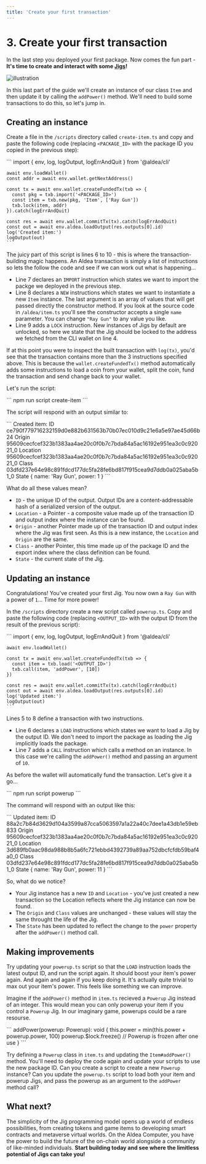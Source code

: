 ```yaml
---
title: 'Create your first transaction'
---
```



# 3. Create your first transaction

In the last step you deployed your first package. Now comes the fun part -  **It's time to create and interact with some [Jigs](/concepts/jigs)!**

![illustration](/3-tx.png)

In this last part of the guide we'll create an instance of our class `Item` and then update it by calling the `addPower()` method. We'll need to build some transactions to do this, so let's jump in.

## Creating an instance

Create a file in the `/scripts` directory called `create-item.ts` and copy and paste the following code (replacing `<PACKAGE_ID>` with the package ID you copied in the previous step):

<CodeContainer lang="ts">
    ```
    import { env, log, logOutput, logErrAndQuit } from '@aldea/cli'

    await env.loadWallet()
    const addr = await env.wallet.getNextAddress()

    const tx = await env.wallet.createFundedTx(txb => {
      const pkg = txb.import('<PACKAGE_ID>')
      const item = txb.new(pkg, 'Item', ['Ray Gun'])
      txb.lock(item, addr)
    }).catch(logErrAndQuit)

    const res = await env.wallet.commitTx(tx).catch(logErrAndQuit)
    const out = await env.aldea.loadOutput(res.outputs[0].id)
    log('Created item:')
    logOutput(out)
    ```
</CodeContainer>

The juicy part of this script is lines 6 to 10 - this is where the transaction-building magic happens. An Aldea transaction is simply a list of instructions so lets the follow the code and see if we can work out what is happening...

- Line 7 declares an `IMPORT` instruction which states we want to import the packge we deployed in the previous step.
- Line 8 declares a `NEW` instructions which states we want to instantiate a new `Item` instance. The last argument is an array of values that will get passed directly the constructor method. If you look at the source code in `/aldea/item.ts` you'll see the constructor accepts a single `name` parameter. You can change `"Ray Gun"` to any value you like.
- Line 9 adds a `LOCK` instruction. New instances of Jigs by default are unlocked, so here we state that the Jig should be locked to the address we fetched from the CLI wallet on line 4.

If at this point you were to inspect the built transaction with `log(tx)`, you'd see that the transaction contains more than the 3 instructions specified above. This is because the `wallet.createFundedTx()` method automatically adds some instructions to load a coin from your wallet, split the coin, fund the transaction and send change back to your wallet.

Let's run the script:

<CodeContainer lang="bash" lines={false}>
    ```
    npm run script create-item
    ```
</CodeContainer>

The script will respond with an output similar to:

<CodeContainer lang="text" lines={false}>
    ```
    Created item:
    ID       ce790f779716232159d0e882b631563b70b07ec010d9c21e6a5e97ae45d66b24
    Origin   95609cecfcef323b1383aa4ae20c0f0b7c7bda84a5ac16192e951ea3c0c92021_0
    Location 95609cecfcef323b1383aa4ae20c0f0b7c7bda84a5ac16192e951ea3c0c92021_0
    Class    03dfd237e64e98c891fdcd177dc5fa28fe6bd817f915cea9d7ddb0a025aba5b1_0
    State    { name: 'Ray Gun', power: 1 }       
    ```
</CodeContainer>

What do all these values mean?

- `ID` - the unique ID of the output. Output IDs are a content-addressable hash of a serialized version of the output.
- `Location` - a Pointer - a composite value made up of the transaction ID and output index where the instance can be found.
- `Origin` - another Pointer made up of the transaction ID and output index where the Jig was first seen. As this is a new instance, the `Location` and `Origin` are the same.
- `Class` - another Pointer, this time made up of the package ID and the export index where the class definition can be found.
- `State` - the current state of the Jig.

## Updating an instance

Congratulations! You've created your first Jig. You now own a `Ray Gun` with a power of `1`... Time for more power!

In the `/scripts` directory create a new script called `powerup.ts`. Copy and paste the following code (replacing `<OUTPUT_ID>` with the output ID from the result of the previous script):

<CodeContainer lang="ts">
    ```
    import { env, log, logOutput, logErrAndQuit } from '@aldea/cli'

    await env.loadWallet()

    const tx = await env.wallet.createFundedTx(txb => {
      const item = txb.load('<OUTPUT_ID>')
      txb.call(item, 'addPower', [10])
    })

    const res = await env.wallet.commitTx(tx).catch(logErrAndQuit)
    const out = await env.aldea.loadOutput(res.outputs[0].id)
    log('Updated item:')
    logOutput(out)
    ```
</CodeContainer>

Lines 5 to 8 define a transaction with two instructions.

- Line 6 declares a `LOAD` instructions which states we want to load a Jig by the output ID. We don't need to import the package as loading the Jig implicitly loads the package.
- Line 7 adds a `CALL` instruction which calls a method on an instance. In this case we're calling the `addPower()` method and passing an argument of `10`.

As before the wallet will automatically fund the transaction. Let's give it a go...

<CodeContainer lang="bash" lines={false}>
    ```
    npm run script powerup
    ```
</CodeContainer>

The command will respond with an output like this:

<CodeContainer lang="text" lines={false}>
    ```
    Updated item:
    ID       88a2c7b84d3629d104a3599a87cca5063597a1a22a40c7dee1a43db1e59eb833
    Origin   95609cecfcef323b1383aa4ae20c0f0b7c7bda84a5ac16192e951ea3c0c92021_0
    Location 3d689fb0aac98da988b8b5a6fc721ebbd4392739a89aa752dbcfcfdb59baf4a0_0
    Class    03dfd237e64e98c891fdcd177dc5fa28fe6bd817f915cea9d7ddb0a025aba5b1_0
    State    { name: 'Ray Gun', power: 11 }       
    ```
</CodeContainer>

So, what do we notice?

- Your Jig instance has a new `ID` and `Location` - you've just created a new transaction so the Location reflects where the Jig instance can now be found.
- The `Origin` and `Class` values are unchanged - these values will stay the same throught the life of the Jig.
- The `State` has been updated to reflect the change to the `power` property after the `addPower()` method call.

## Making improvements

Try updating your `powerup.ts` script so that the `LOAD` instruction loads the latest output ID, and run the script again. It should boost your item's power again. And again and again if you keep doing it. It's actually quite trivial to max out your item's power. This feels like something we can improve.

Imagine if the `addPower()` method in `item.ts` recieved a `Powerup` Jig instead of an integer. This would mean you can only powerup your item if you control a `Powerup` Jig. In our imaginary game, powerups could be a rare resourse.

<CodeContainer lang="ts">
    ```
    addPower(powerup: Powerup): void {
      this.power = min(this.power + powerup.power, 100)
      powerup.$lock.freeze() // Powerup is frozen after one use
    }
    ```
</CodeContainer>

Try defining a `Powerup` class in `item.ts` and updating the `Item#addPower()` method. You'll need to deploy the code again and update your scripts to use the new package ID. Can you create a script to create a new `Powerup` instance? Can you update the `powerup.ts` script to load both your item and powerup Jigs, and pass the powerup as an argument to the `addPower` method call?

## What next?

The simplicity of the Jig programming model opens up a world of endless possibilities, from creating tokens and game items to developing smart contracts and metaverse virtual worlds. On the Aldea Computer, you have the power to build the future of the on-chain world alongside a community of like-minded individuals. **Start building today and see where the limitless potential of Jigs can take you!**
